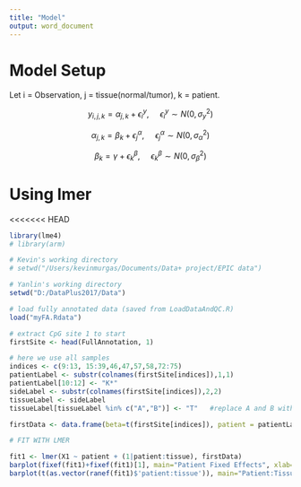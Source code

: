 ```yaml
---
title: "Model"
output: word_document
---
```




# Model Setup

Let i = Observation, j = tissue(normal/tumor), k = patient.

$$y_{i,j,k} = \alpha_{j,k} + \epsilon^y_i,~~~~~\epsilon^y_i \sim N(0,\sigma^2_y)$$

$$\alpha_{j,k} = \beta_k + \epsilon^\alpha_j,~~~~~\epsilon^\alpha_j \sim N(0,\sigma^2_\alpha)$$

$$\beta_k = \gamma + \epsilon^\beta_k,~~~~~\epsilon^\beta_k \sim N(0,\sigma^2_\beta)$$



# Using lmer

<<<<<<< HEAD
```r
library(lme4)
# library(arm)

# Kevin's working directory
# setwd("/Users/kevinmurgas/Documents/Data+ project/EPIC data")

# Yanlin's working directory
setwd("D:/DataPlus2017/Data")

# load fully annotated data (saved from LoadDataAndQC.R)
load("myFA.Rdata")

# extract CpG site 1 to start
firstSite <- head(FullAnnotation, 1)

# here we use all samples
indices <- c(9:13, 15:39,46,47,57,58,72:75)
patientLabel <- substr(colnames(firstSite[indices]),1,1)
patientLabel[10:12] <- "K*"
sideLabel <- substr(colnames(firstSite[indices]),2,2)
tissueLabel <- sideLabel
tissueLabel[tissueLabel %in% c("A","B")] <- "T"   #replace A and B with T

firstData <- data.frame(beta=t(firstSite[indices]), patient = patientLabel, tissue=tissueLabel, side=sideLabel)

# FIT WITH LMER

fit1 <- lmer(X1 ~ patient + (1|patient:tissue), firstData)
barplot(fixef(fit1)+fixef(fit1)[1], main="Patient Fixed Effects", xlab="Patient", ylab=expression(paste("Intercept Estimate (",beta[k],")")), names.arg=c("C","D","E","F","H","J","K","K*","M","O","P","S","T","U","W","X"), cex.names=0.65)
barplot(t(as.vector(ranef(fit1)$'patient:tissue')), main="Patient:Tissue Random Effects", xlab="Patient:Tissue", ylab=expression(paste("Intercept Estimate (",epsilon[j]^alpha,")")), cex.names = 0.7, las=2)



```

